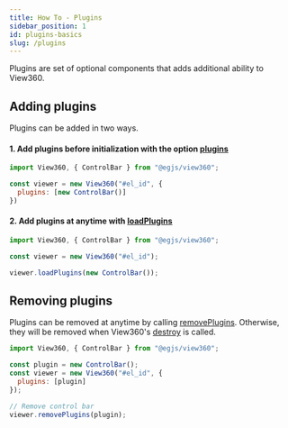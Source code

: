```yaml
---
title: How To - Plugins
sidebar_position: 1
id: plugins-basics
slug: /plugins
---
```


Plugins are set of optional components that adds additional ability to View360.

## Adding plugins
Plugins can be added in two ways.

#### 1. Add plugins before initialization with the option [plugins](/docs/options/miscellaneous/plugins)

```js
import View360, { ControlBar } from "@egjs/view360";

const viewer = new View360("#el_id", {
  plugins: [new ControlBar()]
})
```

#### 2. Add plugins at anytime with [loadPlugins](/docs/api/Class/View360#loadPlugins)

```js
import View360, { ControlBar } from "@egjs/view360";

const viewer = new View360("#el_id");

viewer.loadPlugins(new ControlBar());
```

## Removing plugins
Plugins can be removed at anytime by calling [removePlugins](/docs/api/Class/View360#removePlugins).
Otherwise, they will be removed when View360's [destroy](/docs/api/Class/View360#destroy) is called.

```js
import View360, { ControlBar } from "@egjs/view360";

const plugin = new ControlBar();
const viewer = new View360("#el_id", {
  plugins: [plugin]
});

// Remove control bar
viewer.removePlugins(plugin);
```
